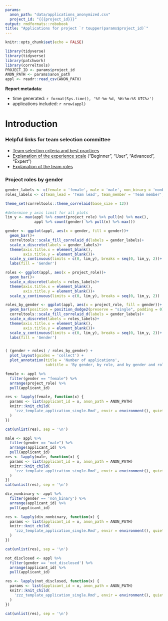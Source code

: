 ```yaml
---
params:
  anon_path: "data/applications_anonymized.csv"
  project_id: "{{{project_id}}}"
output: rmdformats::robobook
title: "Applications for project `r toupper(params$project_id)`"
---
```

<!-- THIS FILE IS NOT SUPPOSED TO BE KNITTED DIRECTLY
    INSTEAD IT IS KNIT FROM 01_preparte_team_selection.R
    IF YOU WANT TO KNIT THIS BY HAND, SET THE PARAMETERS ACCORDINGLY
-->

```r
knitr::opts_chunk$set(echo = FALSE)
```

```r
library(tidyverse)
library(tidyverse)
library(patchwork)
library(correltools)
PROJECT_ID <- params$project_id
ANON_PATH <- params$anon_path
appl <- readr::read_csv(ANON_PATH)
```

**Report metadata**:

- time generated: `r format(Sys.time(), '%Y-%m-%d, %H:%m:%S UTC%z')`
- applications included: `r nrow(appl)`

# Introduction
### Helpful links for team selection committee
- [Team selection criteria and best practices](https://docs.correlaid.org/project-manual/project-coordinators/ideation-finding-a-team#team-selection-call)
- [Explanation of the experience scale](https://docs.correlaid.org/project-manual/data4good-projects#experience-scale) ("Beginner", "User", "Advanced", "Expert") 
- [Explanation of the team roles](https://docs.correlaid.org/project-manual/data4good-projects#which-project-role)

### Project roles by gender
```r
gender_labels <- c(female = 'female', male = 'male', non_binary = 'nonbinary', not_disclosed = 'not disclosed')
roles_labels <- c(team_lead = 'Team lead', team_member = 'Team member', team_trainee = 'Team trainee')

theme_set(correltools::theme_correlaid(base_size = 12))

#determine y axis limit for all plots
lim_y <- max(appl %>% count(project_role) %>% pull(n) %>% max(),
             appl %>% count(gender) %>% pull(n) %>% max())

gender <- ggplot(appl, aes(x = gender, fill = gender))+
  geom_bar()+
  correltools::scale_fill_correlaid_d(labels = gender_labels)+
  scale_x_discrete(labels = gender_labels)+
  theme(axis.title.x = element_blank(),
        axis.title.y = element_blank())+
  scale_y_continuous(limits = c(0, lim_y), breaks = seq(0, lim_y, 2))+
  labs(fill = 'Gender')

roles <- ggplot(appl, aes(x = project_role))+
  geom_bar()+
  scale_x_discrete(labels = roles_labels)+
  theme(axis.title.x = element_blank(),
        axis.title.y = element_blank())+
  scale_y_continuous(limits = c(0, lim_y), breaks = seq(0, lim_y, 2))

roles_by_gender <- ggplot(appl, aes(x = project_role, fill = gender))+
  geom_bar(position = position_dodge2(preserve = "single", padding = 0))+
  correltools::scale_fill_correlaid_d(labels = gender_labels)+
  scale_x_discrete(labels = roles_labels)+
  theme(axis.title.x = element_blank(),
        axis.title.y = element_blank())+
  scale_y_continuous(limits = c(0, lim_y), breaks = seq(0, lim_y, 2))+
  labs(fill = 'Gender')


( (gender + roles) / roles_by_gender) +
  plot_layout(guides = 'collect') +
  plot_annotation(title = 'Number of applications',
                  subtitle = 'By gender, by role, and by gender and role')
```

```r
female <- appl %>% 
  filter(gender == "female") %>% 
  arrange(project_role) %>% 
  pull(applicant_id)

res <- lapply(female, function(x) {
  params <- list(applicant_id = x, anon_path = ANON_PATH)
  knitr::knit_child(
    'zzz_template_application_single.Rmd', envir = environment(), quiet = TRUE
  )
})

cat(unlist(res), sep = '\n')
```


```r
male <- appl %>% 
  filter(gender == "male") %>% 
  arrange(applicant_id) %>% 
  pull(applicant_id)
res <- lapply(male, function(x) {
  params <- list(applicant_id = x, anon_path = ANON_PATH)
  knitr::knit_child(
    'zzz_template_application_single.Rmd', envir = environment(), quiet = TRUE
  )
})
cat(unlist(res), sep = '\n')
```

```r
div_nonbinary <- appl %>% 
  filter(gender == 'non_binary') %>% 
  arrange(applicant_id) %>% 
  pull(applicant_id)

res <- lapply(div_nonbinary, function(x) {
  params <- list(applicant_id = x, anon_path = ANON_PATH)
  knitr::knit_child(
    'zzz_template_application_single.Rmd', envir = environment(), quiet = TRUE
  )
})

cat(unlist(res), sep = '\n')
```

```r
not_disclosed <- appl %>% 
  filter(gender == 'not_disclosed') %>% 
  arrange(applicant_id) %>% 
  pull(applicant_id)

res <- lapply(not_disclosed, function(x) {
  params <- list(applicant_id = x, anon_path = ANON_PATH)
  knitr::knit_child(
    'zzz_template_application_single.Rmd', envir = environment(), quiet = TRUE
  )
})

cat(unlist(res), sep = '\n')
```

